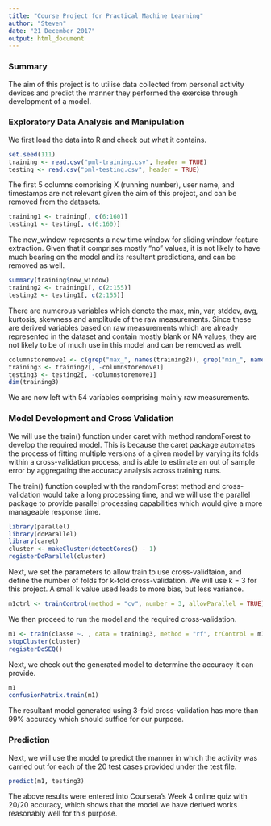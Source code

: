 ---
title: "Course Project for Practical Machine Learning"
author: "Steven"
date: "21 December 2017"
output: html_document
---

### Summary

The aim of this project is to utilise data collected from personal activity devices and predict the manner they performed the exercise through development of a model. 


### Exploratory Data Analysis and Manipulation

We first load the data into R and check out what it contains. 

```{r}
set.seed(111)
training <- read.csv("pml-training.csv", header = TRUE)
testing <- read.csv("pml-testing.csv", header = TRUE)
```

The first 5 columns comprising X (running number), user name, and timestamps are not relevant given the aim of this project, and can be removed from the datasets. 

```{r}
training1 <- training[, c(6:160)]
testing1 <- testing[, c(6:160)]
```

The new_window represents a new time window for sliding window feature extraction. Given that it comprises mostly "no" values, it is not likely to have much bearing on the model and its resultant predictions, and can be removed as well. 

```{r}
summary(training$new_window)
training2 <- training1[, c(2:155)]
testing2 <- testing1[, c(2:155)]
```

There are numerous variables which denote the max, min, var, stddev, avg, kurtosis, skewness and amplitude of the raw measurements. Since these are derived variables based on raw measurements which are already represented in the dataset and contain mostly blank or NA values, they are not likely to be of much use in this model and can be removed as well. 

```{r}
columnstoremove1 <- c(grep("max_", names(training2)), grep("min_", names(training2)), grep("var_", names(training2)), grep("stddev_", names(training2)), grep("avg_", names(training2)), grep("kurtosis", names(training2)), grep("skewness", names(training2)), grep("amplitude_", names(training2)))
training3 <- training2[, -columnstoremove1]
testing3 <- testing2[, -columnstoremove1]
dim(training3)
```

We are now left with 54 variables comprising mainly raw measurements.


### Model Development and Cross Validation

We will use the train() function under caret with method randomForest to develop the required model. This is because the caret package automates the process of fitting multiple versions of a given model by varying its folds within a cross-validation process, and is able to estimate an out of sample error by aggregating the accuracy analysis across training runs. 

The train() function coupled with the randomForest method and cross-validation would take a long processing time, and we will use the parallel package to provide parallel processing capabilities which would give a more manageable response time. 

```{r}
library(parallel)
library(doParallel)
library(caret)
cluster <- makeCluster(detectCores() - 1)
registerDoParallel(cluster)

```

Next, we set the parameters to allow train to use cross-validtaion, and define the number of folds for k-fold cross-validation. We will use k = 3 for this project. A small k value used leads to more bias, but less variance. 

```{r}
m1ctrl <- trainControl(method = "cv", number = 3, allowParallel = TRUE)

```

We then proceed to run the model and the required cross-validation. 

```{r}
m1 <- train(classe ~. , data = training3, method = "rf", trControl = m1ctrl)
stopCluster(cluster)
registerDoSEQ()

```

Next, we check out the generated model to determine the accuracy it can provide. 

```{r}
m1
confusionMatrix.train(m1)
```

The resultant model generated using 3-fold cross-validation has more than 99% accuracy which should suffice for our purpose. 

### Prediction

Next, we will use the model to predict the manner in which the activity was carried out for each of the 20 test cases provided under the test file. 

```{r}
predict(m1, testing3)
```

The above results were entered into Coursera's Week 4 online quiz with 20/20 accuracy, which shows that the model we have derived works reasonably well for this purpose. 
